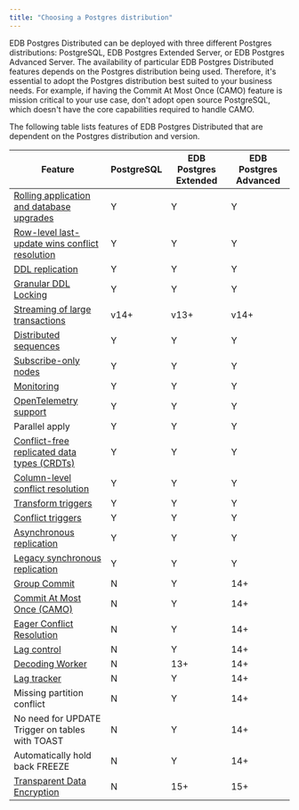 ```yaml
---
title: "Choosing a Postgres distribution"
---
```


EDB Postgres Distributed can be deployed with three different Postgres distributions: PostgreSQL, EDB Postgres Extended Server, or EDB Postgres Advanced Server. The availability of particular EDB Postgres Distributed features depends on the Postgres distribution being used. Therefore, it's essential to adopt the Postgres distribution best suited to your business needs. For example, if having the Commit At Most Once (CAMO) feature is mission critical to your use case, don't adopt open source PostgreSQL, which doesn't have the core capabilities required to handle CAMO.

The following table lists features of EDB Postgres Distributed that are dependent on the Postgres distribution and version.

| Feature                                         | PostgreSQL | EDB Postgres Extended | EDB Postgres Advanced |
|-------------------------------------------------|------------|-----------------------|-----------------------|
| [Rolling application and database upgrades](upgrades/)       | Y          | Y                     | Y                     |
| [Row-level last-update wins conflict resolution](consistency/conflicts/)  | Y          | Y                     | Y                     |
| [DDL replication](ddl/)                                 | Y          | Y                     | Y                     |
| [Granular DDL Locking](ddl/#ddl-locking-details)                            | Y          | Y                     | Y                     |
| [Streaming of large transactions](transaction-streaming/)                 | v14+       | v13+                  | v14+                  |
| [Distributed sequences](sequences/#pgd-global-sequences)                           | Y          | Y                     | Y                     |
| [Subscribe-only nodes](nodes/#physical-standby-nodes)                            | Y          | Y                     | Y                     |
| [Monitoring](monitoring/)                                      | Y          | Y                     | Y                     |
| [OpenTelemetry support](monitoring/otel/)                           | Y          | Y                     | Y                     |
| Parallel apply                                  | Y          | Y                     | Y                     |
| [Conflict-free replicated data types (CRDTs)](consistency/crdt/)     | Y          | Y                     | Y                     |
| [Column-level conflict resolution](consistency/column-level-conflicts/)                | Y          | Y                     | Y                     |
| [Transform triggers](striggers/#transform-triggers)                              | Y          | Y                     | Y                     |
| [Conflict triggers](striggers/#conflict-triggers)                               | Y          | Y                     | Y                     |
| [Asynchronous replication](durability/)                        | Y          | Y                     | Y                     |
| [Legacy synchronous replication](durability/#legacy-synchronous-replication-using-pgd)                  | Y          | Y                     | Y                     |
| [Group Commit](durability/group-commit/)                                    | N          | Y                     | 14+                   |
| [Commit At Most Once (CAMO)](durability/camo/)                      | N          | Y                     | 14+                   |
| [Eager Conflict Resolution](consistency/eager/)                       | N          | Y                     | 14+                   |
| [Lag control](durability/lag-control/)                                     | N          | Y                     | 14+                   |
| [Decoding Worker](nodes/#decoding-worker)                                 | N          | 13+                   | 14+                   |
| [Lag tracker](monitoring/sql/#monitoring-outgoing-replication)                                     | N          | Y                     | 14+                   |
| Missing partition conflict                      | N          | Y                     | 14+                   |
| No need for UPDATE Trigger on tables with TOAST | N          | Y                     | 14+                   |
| Automatically hold back FREEZE                  | N          | Y                     | 14+                   |
| [Transparent Data Encryption](/tde/latest/)                     | N          | 15+                   | 15+                   |
